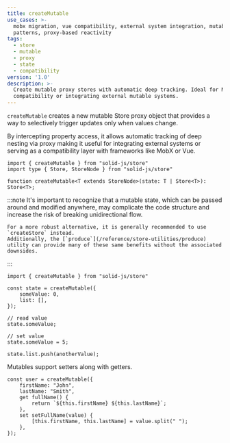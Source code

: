 ```yaml
---
title: createMutable
use_cases: >-
  mobx migration, vue compatibility, external system integration, mutable state
  patterns, proxy-based reactivity
tags:
  - store
  - mutable
  - proxy
  - state
  - compatibility
version: '1.0'
description: >-
  Create mutable proxy stores with automatic deep tracking. Ideal for MobX/Vue
  compatibility or integrating external mutable systems.
---
```


`createMutable` creates a new mutable Store proxy object that provides a way to selectively trigger updates only when values change.

By intercepting property access, it allows automatic tracking of deep nesting via proxy making it useful for integrating external systems or serving as a compatibility layer with frameworks like MobX or Vue.

```tsx
import { createMutable } from "solid-js/store"
import type { Store, StoreNode } from "solid-js/store"

function createMutable<T extends StoreNode>(state: T | Store<T>): Store<T>;
```

:::note
	It's important to recognize that a mutable state, which can be passed around and modified anywhere, may complicate the code structure and increase the risk of breaking unidirectional flow.

	For a more robust alternative, it is generally recommended to use `createStore` instead.
	Additionally, the [`produce`](/reference/store-utilities/produce) utility can provide many of these same benefits without the associated downsides.
:::

```tsx
import { createMutable } from "solid-js/store"

const state = createMutable({
	someValue: 0,
	list: [],
});

// read value
state.someValue;

// set value
state.someValue = 5;

state.list.push(anotherValue);
```

Mutables support setters along with getters.

```tsx
const user = createMutable({
	firstName: "John",
	lastName: "Smith",
	get fullName() {
		return `${this.firstName} ${this.lastName}`;
	},
	set setFullName(value) {
		[this.firstName, this.lastName] = value.split(" ");
	},
});
```
